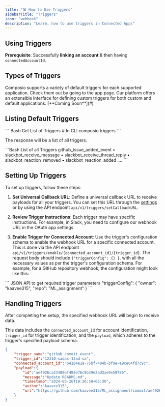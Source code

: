```yaml
---
title: "🛠️ How to Use Triggers"
sidebarTitle: "Triggers"
icon: "webhook"
description: "Learn, how to use triggers in Connected Apps"
---
```


## Using Triggers

**Prerequisite**: Successfully **linking an account** & then having `connectedAccountId`.

## **Types of Triggers**

<Tabs>
  <Tab title="Default Triggers (Preferred)">
    Composio supports a variety of default triggers for each supported
    application. Check them out by going to the app page.
  </Tab>
  <Tab title="Custom Triggers (Build your Own)">
    Our platform offers an extensible interface for defining custom triggers for
    both custom and default applications. [**Coming Soon**](#)
  </Tab>
</Tabs>

## Listing Default Triggers

<CodeGroup>
``` Bash Get List of Triggers
# In CLI
composio triggers
```
</CodeGroup>

The response will be a list of all triggers.

<CodeGroup>
```Bash List of all Triggers 
github_issue_added_event
• slackbot_receive_message
• slackbot_receive_thread_reply
• slackbot_reaction_removed
• slackbot_reaction_added
....
```
</CodeGroup>

## Setting Up Triggers

To set up triggers, follow these steps:

1. **Set Universal Callback URL**: Define a universal callback URL to receive payloads for all your triggers. You can set this URL through the [settings](https://app.composio.dev/settings) or by using the API endpoint `api/v1/triggers/setCallbackURL`.

2. **Review Trigger Instructions**: Each trigger may have specific instructions. For example, in Slack, you need to configure our webhook URL in the OAuth app settings.

3. **Enable Trigger for Connected Account**: Use the trigger's configuration schema to enable the webhook URL for a specific connected account. This is done via the API endpoint `api/v1/triggers/enable/{connected_account_id}/{trigger_id}`. The request body should include `{"triggerConfig": {} }`, with all the necessary values as per the trigger's configuration schema. For example, for a GitHub repository webhook, the configuration might look like this:

<CodeGroup>
``` JSON API to get required trigger parameters
"triggerConfig": {
	  "owner": "kaavee315",
	  "repo": "ML_assignment"
}
```
</CodeGroup>

## Handling Triggers 

After completing the setup, the specified webhook URL will begin to receive data. 

This data includes the `connected_account_id` for account identification, `trigger_id` for trigger identification, and the `payload`, which adheres to the trigger's specified payload schema.
<CodeGroup>
``` JSON Sample Trigger Webhook, Received on Callback URL
{
	"trigger_name":"github_commit_event",
    "trigger_id":"12310-sadas-12ad-sa",
	"connected_account_id":"64184e1a-76bf-404b-bf8e-e9ce04fd7c9c",
	"payload":{
		"id":"ae4926ca23488ef488e76c8b39e2ad3ae9e58786",
		"message":"Update README.md",
		"timestamp":"2024-03-26T19:36:58+05:30",
		"author":"kaavee315",
		"url":"https://github.com/kaavee315/ML_assignment/commit/ae4926ca23488ef488e76c8b39e2ad3ae9e58786"
	}
}

```
</CodeGroup>






